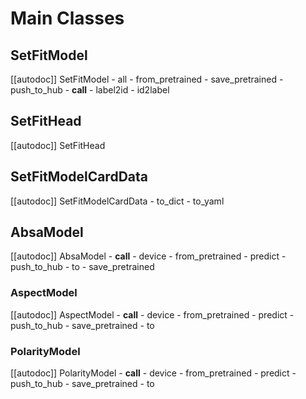 
# Main Classes

## SetFitModel

[[autodoc]] SetFitModel
    - all
    - from_pretrained
    - save_pretrained
    - push_to_hub
    - __call__
    - label2id
    - id2label

## SetFitHead

[[autodoc]] SetFitHead

## SetFitModelCardData

[[autodoc]] SetFitModelCardData
    - to_dict
    - to_yaml

## AbsaModel

[[autodoc]] AbsaModel
    - __call__
    - device
    - from_pretrained
    - predict
    - push_to_hub
    - to
    - save_pretrained

### AspectModel

[[autodoc]] AspectModel
    - __call__
    - device
    - from_pretrained
    - predict
    - push_to_hub
    - save_pretrained
    - to

### PolarityModel

[[autodoc]] PolarityModel
    - __call__
    - device
    - from_pretrained
    - predict
    - push_to_hub
    - save_pretrained
    - to
